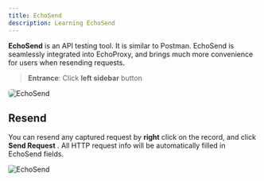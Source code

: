 ```yaml
---
title: EchoSend
description: Learning EchoSend
---
```



**EchoSend** is an API testing tool. It is similar to Postman.
EchoSend is seamlessly integrated into EchoProxy, and brings much more convenience for users when resending requests.

> **Entrance**: Click **left sidebar** button <TablerSend style={inlineIcon} />  

<Image src={sendImage} style="border-radius:6px;" alt="EchoSend" />

## Resend
You can resend any captured request by **right** click on the record,
and click **Send Request** <TablerSend style={inlineIcon} />.
All HTTP request info will be automatically filled in EchoSend fields.

<Image src={reSendImage} style="border-radius:3px;" alt="EchoSend" />
